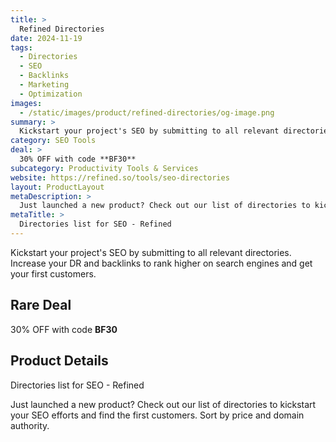 ```yaml
---
title: >
  Refined Directories
date: 2024-11-19
tags:
  - Directories
  - SEO
  - Backlinks
  - Marketing
  - Optimization
images:
  - /static/images/product/refined-directories/og-image.png
summary: >
  Kickstart your project's SEO by submitting to all relevant directories. Increase your DR and backlinks to rank higher on search engines and get your first customers.
category: SEO Tools
deal: >
  30% OFF with code **BF30**
subcategory: Productivity Tools & Services
website: https://refined.so/tools/seo-directories
layout: ProductLayout
metaDescription: >
  Just launched a new product? Check out our list of directories to kickstart your SEO efforts and find the first customers. Sort by price and domain authority.
metaTitle: >
  Directories list for SEO - Refined
---
```

Kickstart your project's SEO by submitting to all relevant directories. Increase your DR and backlinks to rank higher on search engines and get your first customers.

## Rare Deal

30% OFF with code **BF30**
## Product Details
Directories list for SEO - Refined

Just launched a new product? Check out our list of directories to kickstart your SEO efforts and find the first customers. Sort by price and domain authority.
